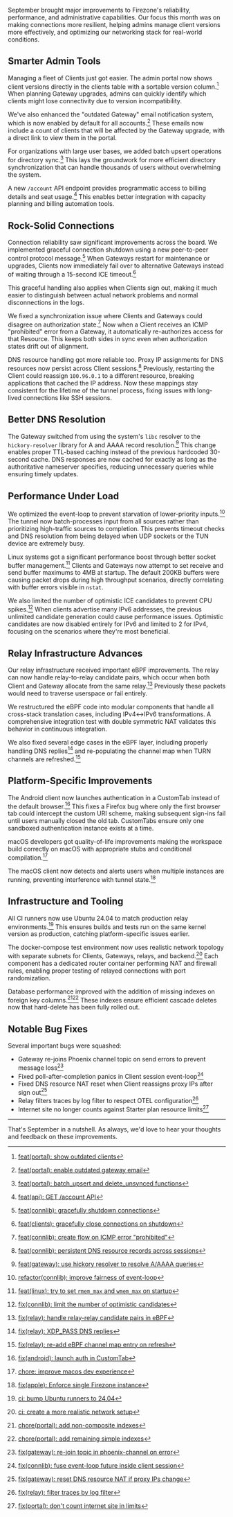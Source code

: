 September brought major improvements to Firezone's reliability, performance, and administrative capabilities.
Our focus this month was on making connections more resilient, helping admins manage client versions more effectively, and optimizing our networking stack for real-world conditions.

## Smarter Admin Tools

Managing a fleet of Clients just got easier.
The admin portal now shows client versions directly in the clients table with a sortable version column.[^10456]
When planning Gateway upgrades, admins can quickly identify which clients might lose connectivity due to version incompatibility.

We've also enhanced the "outdated Gateway" email notification system, which is now enabled by default for all accounts.[^10281]
These emails now include a count of clients that will be affected by the Gateway upgrade, with a direct link to view them in the portal.

For organizations with large user bases, we added batch upsert operations for directory sync.[^10369]
This lays the groundwork for more efficient directory synchronization that can handle thousands of users without overwhelming the system.

A new `/account` API endpoint provides programmatic access to billing details and seat usage.[^10302]
This enables better integration with capacity planning and billing automation tools.

## Rock-Solid Connections

Connection reliability saw significant improvements across the board.
We implemented graceful connection shutdown using a new peer-to-peer control protocol message.[^10076]
When Gateways restart for maintenance or upgrades, Clients now immediately fail over to alternative Gateways instead of waiting through a 15-second ICE timeout.[^10400]

This graceful handling also applies when Clients sign out, making it much easier to distinguish between actual network problems and normal disconnections in the logs.

We fixed a synchronization issue where Clients and Gateways could disagree on authorization state.[^10462]
Now when a Client receives an ICMP "prohibited" error from a Gateway, it automatically re-authorizes access for that Resource.
This keeps both sides in sync even when authorization states drift out of alignment.

DNS resource handling got more reliable too.
Proxy IP assignments for DNS resources now persist across Client sessions.[^10104]
Previously, restarting the Client could reassign `100.96.0.1` to a different resource, breaking applications that cached the IP address.
Now these mappings stay consistent for the lifetime of the tunnel process, fixing issues with long-lived connections like SSH sessions.

## Better DNS Resolution

The Gateway switched from using the system's `libc` resolver to the `hickory-resolver` library for A and AAAA record resolution.[^10373]
This change enables proper TTL-based caching instead of the previous hardcoded 30-second cache.
DNS responses are now cached for exactly as long as the authoritative nameserver specifies, reducing unnecessary queries while ensuring timely updates.

## Performance Under Load

We optimized the event-loop to prevent starvation of lower-priority inputs.[^10347]
The tunnel now batch-processes input from all sources rather than prioritizing high-traffic sources to completion.
This prevents timeout checks and DNS resolution from being delayed when UDP sockets or the TUN device are extremely busy.

Linux systems got a significant performance boost through better socket buffer management.[^10349]
Clients and Gateways now attempt to set receive and send buffer maximums to 4MB at startup.
The default 200KB buffers were causing packet drops during high throughput scenarios, directly correlating with buffer errors visible in `nstat`.

We also limited the number of optimistic ICE candidates to prevent CPU spikes.[^10367]
When clients advertise many IPv6 addresses, the previous unlimited candidate generation could cause performance issues.
Optimistic candidates are now disabled entirely for IPv6 and limited to 2 for IPv4, focusing on the scenarios where they're most beneficial.

## Relay Infrastructure Advances

Our relay infrastructure received important eBPF improvements.
The relay can now handle relay-to-relay candidate pairs, which occur when both Client and Gateway allocate from the same relay.[^10286]
Previously these packets would need to traverse userspace or fail entirely.

We restructured the eBPF code into modular components that handle all cross-stack translation cases, including IPv4↔IPv6 transformations.
A comprehensive integration test with double symmetric NAT validates this behavior in continuous integration.

We also fixed several edge cases in the eBPF layer, including properly handling DNS replies[^10330] and re-populating the channel map when TURN channels are refreshed.[^10291]

## Platform-Specific Improvements

The Android client now launches authentication in a CustomTab instead of the default browser.[^10371]
This fixes a Firefox bug where only the first browser tab could intercept the custom URI scheme, making subsequent sign-ins fail until users manually closed the old tab.
CustomTabs ensure only one sandboxed authentication instance exists at a time.

macOS developers got quality-of-life improvements making the workspace build correctly on macOS with appropriate stubs and conditional compilation.[^10363]

The macOS client now detects and alerts users when multiple instances are running, preventing interference with tunnel state.[^10313]

## Infrastructure and Tooling

All CI runners now use Ubuntu 24.04 to match production relay environments.[^10288]
This ensures builds and tests run on the same kernel version as production, catching platform-specific issues earlier.

The docker-compose test environment now uses realistic network topology with separate subnets for Clients, Gateways, relays, and backend.[^10301]
Each component has a dedicated router container performing NAT and firewall rules, enabling proper testing of relayed connections with port randomization.

Database performance improved with the addition of missing indexes on foreign key columns.[^10396][^10403]
These indexes ensure efficient cascade deletes now that hard-delete has been fully rolled out.

## Notable Bug Fixes

Several important bugs were squashed:

- Gateway re-joins Phoenix channel topic on send errors to prevent message loss[^10397]
- Fixed poll-after-completion panics in Client session event-loop[^10399]
- Fixed DNS resource NAT reset when Client reassigns proxy IPs after sign out[^10310]
- Relay filters traces by log filter to respect OTEL configuration[^10317]
- Internet site no longer counts against Starter plan resource limits[^10336]

---

That's September in a nutshell.
As always, we'd love to hear your thoughts and feedback on these improvements.

[^10456]: [feat(portal): show outdated clients](https://github.com/firezone/firezone/pull/10456)

[^10281]: [feat(portal): enable outdated gateway email](https://github.com/firezone/firezone/pull/10281)

[^10369]: [feat(portal): batch_upsert and delete_unsynced functions](https://github.com/firezone/firezone/pull/10369)

[^10302]: [feat(api): GET /account API](https://github.com/firezone/firezone/pull/10302)

[^10076]: [feat(connlib): gracefully shutdown connections](https://github.com/firezone/firezone/pull/10076)

[^10400]: [feat(clients): gracefully close connections on shutdown](https://github.com/firezone/firezone/pull/10400)

[^10462]: [feat(connlib): create flow on ICMP error "prohibited"](https://github.com/firezone/firezone/pull/10462)

[^10104]: [feat(connlib): persistent DNS resource records across sessions](https://github.com/firezone/firezone/pull/10104)

[^10373]: [feat(gateway): use hickory resolver to resolve A/AAAA queries](https://github.com/firezone/firezone/pull/10373)

[^10347]: [refactor(connlib): improve fairness of event-loop](https://github.com/firezone/firezone/pull/10347)

[^10349]: [feat(linux): try to set `rmem_max` and `wmem_max` on startup](https://github.com/firezone/firezone/pull/10349)

[^10367]: [fix(connlib): limit the number of optimistic candidates](https://github.com/firezone/firezone/pull/10367)

[^10286]: [fix(relay): handle relay-relay candidate pairs in eBPF](https://github.com/firezone/firezone/pull/10286)

[^10330]: [fix(relay): XDP_PASS DNS replies](https://github.com/firezone/firezone/pull/10330)

[^10291]: [fix(relay): re-add eBPF channel map entry on refresh](https://github.com/firezone/firezone/pull/10291)

[^10371]: [fix(android): launch auth in CustomTab](https://github.com/firezone/firezone/pull/10371)

[^10363]: [chore: improve macos dev experience](https://github.com/firezone/firezone/pull/10363)

[^10313]: [fix(apple): Enforce single Firezone instance](https://github.com/firezone/firezone/pull/10313)

[^10288]: [ci: bump Ubuntu runners to 24.04](https://github.com/firezone/firezone/pull/10288)

[^10301]: [ci: create a more realistic network setup](https://github.com/firezone/firezone/pull/10301)

[^10396]: [chore(portal): add non-composite indexes](https://github.com/firezone/firezone/pull/10396)

[^10403]: [chore(portal): add remaining simple indexes](https://github.com/firezone/firezone/pull/10403)

[^10397]: [fix(gateway): re-join topic in phoenix-channel on error](https://github.com/firezone/firezone/pull/10397)

[^10399]: [fix(connlib): fuse event-loop future inside client session](https://github.com/firezone/firezone/pull/10399)

[^10310]: [fix(gateway): reset DNS resource NAT if proxy IPs change](https://github.com/firezone/firezone/pull/10310)

[^10317]: [fix(relay): filter traces by log filter](https://github.com/firezone/firezone/pull/10317)

[^10336]: [fix(portal): don't count internet site in limits](https://github.com/firezone/firezone/pull/10336)
